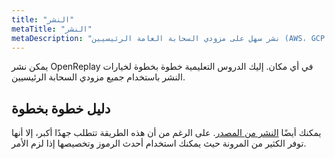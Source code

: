 ```yaml
---
title: "النشر"
metaTitle: "النشر"
metaDescription: "نشر سهل على مزودي السحابة العامة الرئيسيين (AWS، GCP، Azure، DigitalOcean، Scaleway و OVHcloud)"
---
```


يمكن نشر OpenReplay في أي مكان. إليك الدروس التعليمية خطوة بخطوة لخيارات النشر باستخدام جميع مزودي السحابة الرئيسيين.

## دليل خطوة بخطوة
<div class="grid grid-cols-2 md:grid-cols-4 gap-4 card">
	<IconText url="/deployment/deploy-aws" title="AWS"/>
	<IconText url="/deployment/deploy-azure" title="Azure"/>
	<IconText url="/deployment/deploy-gcp" title="GCP"/>
	<IconText url="/deployment/deploy-digitalocean" title="DigitalOcean"/>
	<IconText url="/deployment/deploy-scaleway" title="Scaleway"/>
	<IconText url="/deployment/deploy-ovhcloud" title="OVHCloud"/>
	<IconText url="/deployment/deploy-ubuntu" title="Ubuntu"/>
	<IconText url="/deployment/deploy-kubernetes" title="Kubernetes"/>
	<IconText url="/deployment/deploy-docker" title="Docker"/>
</div>

يمكنك أيضًا [النشر من المصدر](/deployment/deploy-source). على الرغم من أن هذه الطريقة تتطلب جهدًا أكبر، إلا أنها توفر الكثير من المرونة حيث يمكنك استخدام أحدث الرموز وتخصيصها إذا لزم الأمر.

<div class="grid grid-cols-1 md:grid-cols-12 gap-4">
	<ORCard btnText={"تعرف أكثر"} url="/deployment/openreplay-admin" title="إدارة OpenReplay"
					description="لإدارة سهلة لنسختك عن طريق الوصول المباشر إلى السجلات، وإعادة تثبيت الخدمات، وزيادة السعة والمزيد."
					icon="administer" width="50"/>
	<ORCard btnText={"تعرف أكثر"} url="/deployment/upgrade" title="ترقية النشر"
					description="تأكد من أن نسختك من OpenReplay تظل محدثة من خلال ترقيتها إلى أحدث إصدار." icon="upgrade"
					width="50"/>
</div>
